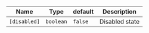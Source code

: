 | Name                  | Type                    | default     | Description                                        |
|-----------------------|-------------------------| ----------- |----------------------------------------------------|
| `[disabled]`          | `boolean`               | `false`     | Disabled state                                     |

